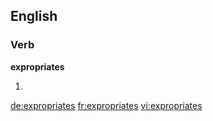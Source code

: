 ==English==

===Verb===
'''expropriates'''

# {{en-third-person singular of|expropriate}}

[[de:expropriates]]
[[fr:expropriates]]
[[vi:expropriates]]